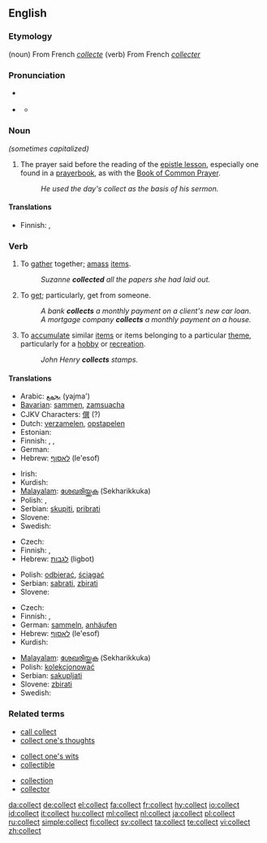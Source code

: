 ==English==

===Etymology===
(noun) From French ''[[collecte]]''
(verb) From French ''[[collecter]]''

===Pronunciation===
* {{sense|noun}} {{a|General American}} {{IPA|/ˈkɑlɪkt/}}
* {{sense|verb}} {{IPA|/kəˈlɛkt/}}
** {{audio|en-us-collect.ogg|Audio (US)}}
**: {{rhymes|ɛkt}}

===Noun===
{{en-noun}}  ''(sometimes capitalized)''

# {{Christianity}} The prayer said before the reading of the [[epistle lesson]], especially one found in a [[prayerbook]], as with the [[Book of Common Prayer]].
#: ''He used the day's collect as the basis of his sermon.''

====Translations====
{{trans-top|prayer said before reading of the epistle lesson}}
* Finnish: {{t-|fi|eturukous}}, {{t-|fi|kollehtarukous}}
{{trans-mid}}
{{trans-bottom}}

===Verb===
{{en-verb}}

# To [[gather]] together; [[amass]] [[items]].
#: ''Suzanne '''collected''' all the papers she had laid out.''
# To [[get]]; particularly, get from someone.
#: ''A bank '''collects''' a monthly payment on a client's new car loan.''
#: ''A mortgage company '''collects''' a monthly payment on a house.''
# To [[accumulate]] similar [[items]] or items belonging to a particular [[theme]], particularly for a [[hobby]] or [[recreation]].
#: ''John Henry '''collects''' stamps.''

====Translations====
{{trans-top|to gather together}}
* Arabic: [[يجمع]] (yajma')
* [[Bavarian]]: [[sammen]], [[zamsuacha]]
* CJKV Characters: [[僎]] (?)
* Dutch: [[verzamelen]], [[opstapelen]]
* Estonian: {{t|et|koguma}}
* Finnish: {{t+|fi|koota}}, {{t+|fi|kerätä}}, {{t+|fi|kasata}}
* German: {{t+|de|sammeln}}
* Hebrew: [[לאסוף]] (le'esof)
{{trans-mid}}
* Irish: {{t-|ga|bailigh|xs=Irish}}
* Kurdish: {{KUchar|[[کۆکردن]]}}
* [[Malayalam]]: [[ശേഖരിയ്ക്കുക]] (Sekharikkuka)
* Polish: {{t+|pl|zbierać}}, {{t+|pl|gromadzić}}
* Serbian: [[skupiti]], [[pribrati]]
* Slovene: {{t+|sl|zbrati}}
* Swedish: {{t+|sv|samla}}
{{trans-bottom}}

{{trans-top|to get from someone}}
* Czech: {{t-|cs|vybírat}}
* Finnish: {{t+|fi|periä}}, {{t+|fi|kerätä}}
* Hebrew: [[לגבות]] (ligbot)
{{trans-mid}}
* Polish: [[odbierać]], [[ściągać]]
* Serbian: [[sabrati]], [[zbirati]]
* Slovene: {{t+|sl|pobrati}}
{{trans-bottom}}

{{trans-top|to accumulate items for a hobby}}
* Czech: {{t-|cs|sbírat}}
* Finnish: {{t-|fi|keräillä}}, {{t+|fi|kerätä}}
* German: [[sammeln]], [[anhäufen]]
* Hebrew: [[לאסוף]] (le'esof)
* Kurdish: {{KUchar|[[کۆکردن]]}}
{{trans-mid}}
* [[Malayalam]]: [[ശേഖരിയ്ക്കുക]] (Sekharikkuka)
* Polish: [[kolekcjonować]]
* Serbian: [[sakupljati]]
* Slovene: [[zbirati]]
* Swedish: {{t+|sv|samla}}
{{trans-bottom}}

===Related terms===
{{rel-top3|Terms related to the noun or verb "collect"}}
* [[call collect]]
* [[collect one's thoughts]]
{{rel-mid3}}
* [[collect one's wits]]
* [[collectible]]
{{rel-mid3}}
* [[collection]]
* [[collector]]
{{rel-bottom}}

[[da:collect]]
[[de:collect]]
[[el:collect]]
[[fa:collect]]
[[fr:collect]]
[[hy:collect]]
[[io:collect]]
[[id:collect]]
[[it:collect]]
[[hu:collect]]
[[ml:collect]]
[[nl:collect]]
[[ja:collect]]
[[pl:collect]]
[[ru:collect]]
[[simple:collect]]
[[fi:collect]]
[[sv:collect]]
[[ta:collect]]
[[te:collect]]
[[vi:collect]]
[[zh:collect]]